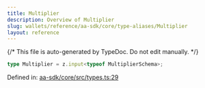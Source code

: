 ```yaml
---
title: Multiplier
description: Overview of Multiplier
slug: wallets/reference/aa-sdk/core/type-aliases/Multiplier
layout: reference
---
```


{/* This file is auto-generated by TypeDoc. Do not edit manually. */}

```ts
type Multiplier = z.input<typeof MultiplierSchema>;
```

Defined in: [aa-sdk/core/src/types.ts:29](https://github.com/alchemyplatform/aa-sdk/blob/17aad1f572375d42a06c7e3238078a88a435d459/aa-sdk/core/src/types.ts#L29)
